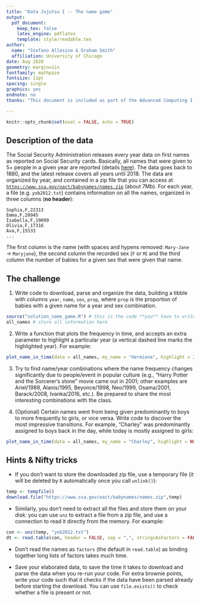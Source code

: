 ```yaml
---
title: "Data Jujutsu I -- The name game"
output:
  pdf_document:
    keep_tex: false
    latex_engine: pdflatex
    template: style/readable.tex
author:
  name: "Stefano Allesina & Graham Smith"
  affiliation: University of Chicago
date: Aug 2020
geometry: margin=1in
fontfamily: mathpazo
fontsize: 11pt
spacing: single
graphics: yes
endnote: no
thanks: "This document is included as part of the Advanced Computing I packet for the U Chicago BSD qBio6 boot camp 2020. **Current version**: `r format(Sys.time(), '%B %d, %Y')`; **Corresponding author**: sallesina@uchicago.edu."

---
```


```r
knitr::opts_chunk$set(eval = FALSE, echo = TRUE)
```

## Description of the data

The Social Security Administration releases every year data on first names as reported on Social Security cards. Basically, all names that were given to 5+ people in a given year are reported (details [here](https://www.ssa.gov/oact/babynames/background.html)). The data goes back to 1880, and the latest release covers all years until 2018. The data are organized by year, and contained in a zip file that you can access at [`https://www.ssa.gov/oact/babynames/names.zip`](https://www.ssa.gov/oact/babynames/names.zip) (about 7Mb). For each year, a file (e.g. `yob2012.txt`) contains information on all the names, organized in three columns (**no header**):

```
Sophia,F,22313
Emma,F,20945
Isabella,F,19099
Olivia,F,17316
Ava,F,15533
...
```

The first column is the name (with spaces and hypens removed: `Mary-Jane` $\to$ `Maryjane`), the second column the recorded sex (`F` or `M`) and the third column the number of babies for a given sex that were given that name.

## The challenge

1. Write code to download, parse and organize the data, building a tibble with columns `year`, `name`, `sex`, `prop`, where `prop` is the proportion of babies with a given name for a year and sex combination.

```r
source("solution_name_game.R") # this is the code **you** have to write
all_names # store all information here
```

2. Write a function that plots the frequency in time, and accepts an extra parameter to highlight a particular year (a vertical dashed line marks the highlighted year). For example:

```r
plot_name_in_time(data = all_names, my_name = "Hermione", highlight = 2001)
```

3. Try to find name/year combinations where the name frequency changes significantly due to people/event in popular culture (e.g., "Harry Potter and the Sorcerer's stone" movie came out in 2001; other examples are Ariel/1989, Alanis/1995, Beyonce/1998, Neo/1999, Osama/2001, Barack/2008, Ivanka/2016, etc.). Be prepared to share the most interesting combinations with the class.

4. (Optional) Certain names went from being given predominantly to boys to more frequently to girls, or vice versa. Write code to discover the most impressive transitions. For example, "Charley" was predominantly assigned to boys back in the day, while today is mostly assigned to girls:

```r
plot_name_in_time(data = all_names, my_name = "Charley", highlight = NULL)
```

## Hints & Nifty tricks

* If you don't want to store the downloaded zip file, use a temporary file (it will be deleted by `R` automatically once you call `unlink()`):

```r
temp <- tempfile()
download.file("https://www.ssa.gov/oact/babynames/names.zip",temp)
```

* Similarly, you don't need to extract all the files and store them on your disk: you can use `unz` to extract a file from a zip file, and use a connection to read it directly from the memory. For example:

```r
con <- unz(temp, "yob2012.txt")
dt <- read.table(con, header = FALSE, sep = ",", stringsAsFactors = FALSE) 
```

* Don't read the names as `factors` (the default in `read.table`) as binding together long lists of factors takes much time. 

* Save your elaborated data, to save the time it takes to download and parse the data when you re-run your code. For extra brownie points, write your code such that it checks if the data have been parsed already before starting the download. You can use `file.exists()` to check whether a file is present or not.


